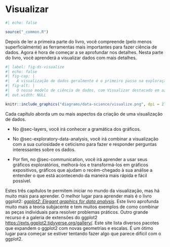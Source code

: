 # Visualizar {#sec-visualize .unnumbered}

```r
#| echo: false

source("_common.R")
```

Depois de ler a primeira parte do livro, você compreende (pelo menos superficialmente) as ferramentas mais importantes para fazer ciência de dados.
Agora é hora de começar a se aprofundar nos detalhes.
Nesta parte do livro, você aprenderá a visualizar dados com mais detalhes.

```r
#| label: fig-ds-visualize
#| echo: false
#| fig-cap: |
#|   A visualização de dados geralmente é o primeiro passo na exploração de dados.
#| fig-alt: |
#|   O nosso modelo de ciência de dados, com Visualizar destacado em azul.
#| out.width: NULL

knitr::include_graphics("diagrams/data-science/visualize.png", dpi = 270)
```

Cada capítulo aborda um ou mais aspectos da criação de uma visualização de dados.

-   No @sec-layers, você irá conhecer a gramática dos gráficos.

-   No @sec-exploratory-data-analysis, você irá combinar a visualização com a sua curiosidade e ceticismo para fazer e responder perguntas interessantes sobre os dados.

-   Por fim, no @sec-communication, você irá aprender a usar seus gráficos exploratórios, melhorá-los e transformá-los em gráficos expositivos, gráficos que ajudam o recém-chegado à sua análise a entender o que está acontecendo da maneira mais rápida e fácil possível.

Estes três capítulos te permitem iniciar no mundo da visualização, mas há muito mais para aprender.
O melhor lugar para aprender mais é o livro ggplot2: [*ggplot2: Elegant graphics for data analysis*](https://ggplot2-book.org/).
Este livro aprofunda muito mais a teoria subjacente e tem muitos exemplos de como combinar as peças individuais para resolver problemas práticos.
Outro grande recurso é a galeria de extensões do ggplot2 <https://exts.ggplot2.tidyverse.org/gallery/>.
Este site lista diversos pacotes que expandem o ggplot2 com novas geometrias e escalas.
É um ótimo lugar para começar se estiver tentando fazer algo que parece difícil com o ggplot2.
